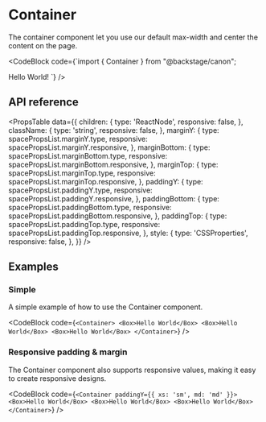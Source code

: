 
# Container

The container component let you use our default max-width and center the
content on the page.

<CodeBlock
  code={`import { Container } from "@backstage/canon";

<Container>Hello World!</Container>
`} />

## API reference

<PropsTable
  data={{
    children: {
      type: 'ReactNode',
      responsive: false,
    },
    className: {
      type: 'string',
      responsive: false,
    },
    marginY: {
      type: spacePropsList.marginY.type,
      responsive: spacePropsList.marginY.responsive,
    },
    marginBottom: {
      type: spacePropsList.marginBottom.type,
      responsive: spacePropsList.marginBottom.responsive,
    },
    marginTop: {
      type: spacePropsList.marginTop.type,
      responsive: spacePropsList.marginTop.responsive,
    },
    paddingY: {
      type: spacePropsList.paddingY.type,
      responsive: spacePropsList.paddingY.responsive,
    },
    paddingBottom: {
      type: spacePropsList.paddingBottom.type,
      responsive: spacePropsList.paddingBottom.responsive,
    },
    paddingTop: {
      type: spacePropsList.paddingTop.type,
      responsive: spacePropsList.paddingTop.responsive,
    },
    style: {
      type: 'CSSProperties',
      responsive: false,
    },
  }}
/>

## Examples

### Simple

A simple example of how to use the Container component.

<CodeBlock
  code={`<Container>
    <Box>Hello World</Box>
    <Box>Hello World</Box>
    <Box>Hello World</Box>
</Container>`}
/>

### Responsive padding & margin

The Container component also supports responsive values, making it easy to
create responsive designs.

<CodeBlock
  code={`<Container paddingY={{ xs: 'sm', md: 'md' }}>
    <Box>Hello World</Box>
    <Box>Hello World</Box>
    <Box>Hello World</Box>
</Container>`}
/>
